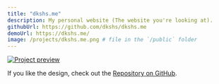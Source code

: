 ```yaml
---
title: "dkshs.me"
description: My personal website (The website you're looking at).
githubUrl: https://github.com/dkshs/dkshs.me
demoUrl: https://dkshs.me/
image: /projects/dkshs.me.png # file in the `/public` folder
---
```


[![Project preview](/projects/dkshs.me.png)](https://dkshs.me/)

If you like the design, check out the [Repository on GitHub](https://github.com/dkshs/dkshs.me).

